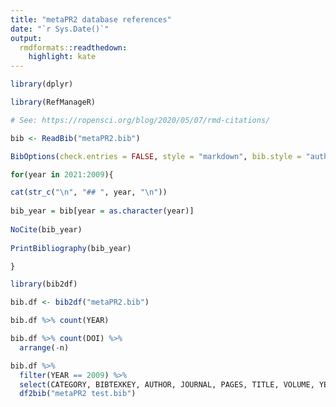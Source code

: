 ```yaml
---
title: "metaPR2 database references"
date: "`r Sys.Date()`"
output:
  rmdformats::readthedown:
    highlight: kate
---
```



```r
library(dplyr)

library(RefManageR)

# See: https://ropensci.org/blog/2020/05/07/rmd-citations/

bib <- ReadBib("metaPR2.bib")

BibOptions(check.entries = FALSE, style = "markdown", bib.style = "authoryear", no.print.fields = c("pmid"))

for(year in 2021:2009){

cat(str_c("\n", "## ", year, "\n"))
  
bib_year = bib[year = as.character(year)]
  
NoCite(bib_year)
  
PrintBibliography(bib_year)

}
```


```r

library(bib2df)

bib.df <- bib2df("metaPR2.bib")

bib.df %>% count(YEAR)

bib.df %>% count(DOI) %>% 
  arrange(-n) 

bib.df %>% 
  filter(YEAR == 2009) %>%  
  select(CATEGORY, BIBTEXKEY, AUTHOR, JOURNAL, PAGES, TITLE, VOLUME, YEAR, DOI) %>% 
  df2bib("metaPR2 test.bib")

```